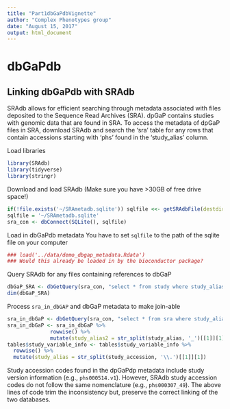 ```yaml
---
title: "Part1dbGaPdbVignette"
author: "Complex Phenotypes group"
date: "August 15, 2017"
output: html_document
---
```


# dbGaPdb 

## Linking dbGaPdb with SRAdb 

SRAdb allows for efficient searching through metadata associated with files deposited to the Sequence Read Archives (SRA). dpGaP contains studies with genomic data that are found in SRA. To access the metadata of dpGaP files in SRA, download SRAdb and search the 'sra' table for any rows that contain accessions starting with 'phs' found in the 'study_alias' column. 

Load libraries

```r
library(SRAdb)
library(tidyverse)
library(stringr)
```

Download and load SRAdb (Make sure you have >30GB of free drive space!)

```r
if(!file.exists('~/SRAmetadb.sqlite')) sqlfile <<- getSRAdbFile(destdir='~/',destfile='SRAmetadb.sqlite.gz')
sqlfile = '~/SRAmetadb.sqlite'
sra_con <- dbConnect(SQLite(), sqlfile)
```

Load in dbGaPdb metadata
You have to set `sqlfile` to the path of the sqlite file on your computer
```r
### load('../data/demo_dbgap_metadata.Rdata') 
### Would this already be loaded in by the bioconductor package?
```
Query SRAdb for any files containing references to dbGaP
```r
dbGaP_SRA <- dbGetQuery(sra_con, "select * from study where study_alias like 'phs%'")
dim(dbGaP_SRA)
```

Process `sra_in_dbGAP` and dbGaP metadata to make join-able
```r
sra_in_dbGaP <- dbGetQuery(sra_con, "select * from sra where study_alias like 'phs%'")
sra_in_dbGaP <- sra_in_dbGaP %>% 
              rowwise() %>% 
              mutate(study_alias2 = str_split(study_alias, '_')[[1]][1])
tables$study_variable_info <- tables$study_variable_info %>% 
  rowwise() %>% 
  mutate(study_alias = str_split(study_accession, '\\.')[[1]][1])
```
Study accession codes found in the dpGaPdp metadata include study version information (e.g., `phs000514.v1`). However, SRAdb study accession codes do not follow the same nomenclature (e.g., `phs000307_49`). The above lines of code trim the inconsistency but, preserve the correct linking of the two databases. 
